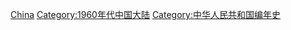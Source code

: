 {{portal|中华人民共和国}}
{{Commonscat|1969 in China}}
{{Year by category
|m=1
|c=9
|d=6
|y=9
|cat=中国大陆
|sortkey=China
|parent=20世纪各年中国
|subcat=1969年各国
}}

{{Catmore}}
[[Category:1969年亞洲|China]]
[[Category:1960年代中国大陆|Category:1960年代中国大陆]]
[[Category:中华人民共和国编年史‎|Category:中华人民共和国编年史‎]]